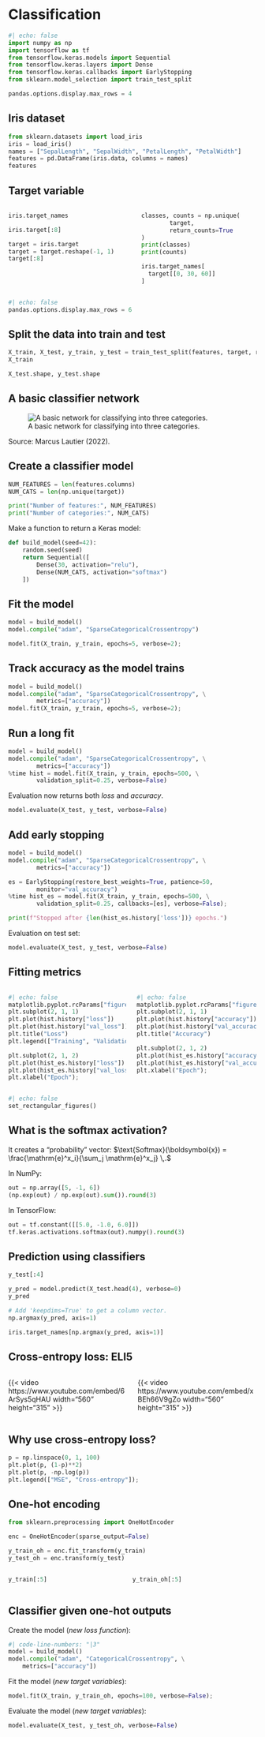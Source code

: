 # Classification {visibility="uncounted"}

```python
#| echo: false
import numpy as np
import tensorflow as tf
from tensorflow.keras.models import Sequential
from tensorflow.keras.layers import Dense
from tensorflow.keras.callbacks import EarlyStopping
from sklearn.model_selection import train_test_split

pandas.options.display.max_rows = 4
```

## Iris dataset

```python
from sklearn.datasets import load_iris
iris = load_iris()
names = ["SepalLength", "SepalWidth", "PetalLength", "PetalWidth"]
features = pd.DataFrame(iris.data, columns = names)
features
```

## Target variable

::: columns
::: column

```python
iris.target_names
```

```python
iris.target[:8]
```

```python
target = iris.target
target = target.reshape(-1, 1)
target[:8]
```
:::
::: column
```python
classes, counts = np.unique(
        target,
        return_counts=True
)
print(classes)
print(counts)
```

```python
iris.target_names[
  target[[0, 30, 60]]
]
```
:::
:::

```python
#| echo: false
pandas.options.display.max_rows = 6
```

## Split the data into train and test {.smaller}

```python
X_train, X_test, y_train, y_test = train_test_split(features, target, random_state=24)
X_train
```

```python
X_test.shape, y_test.shape
```

## A basic classifier network

![A basic network for classifying into three categories.](basic-classifier-network.png)

::: footer
Source: Marcus Lautier (2022).
:::

## Create a classifier model

```python
NUM_FEATURES = len(features.columns)
NUM_CATS = len(np.unique(target))

print("Number of features:", NUM_FEATURES)
print("Number of categories:", NUM_CATS)
```

Make a function to return a Keras model:
```python
def build_model(seed=42):
    random.seed(seed)
    return Sequential([
        Dense(30, activation="relu"),
        Dense(NUM_CATS, activation="softmax")
    ])
```

## Fit the model

```python
model = build_model()
model.compile("adam", "SparseCategoricalCrossentropy")

model.fit(X_train, y_train, epochs=5, verbose=2);
```

## Track accuracy as the model trains

```python
model = build_model()
model.compile("adam", "SparseCategoricalCrossentropy", \
        metrics=["accuracy"])
model.fit(X_train, y_train, epochs=5, verbose=2);
```

## Run a long fit

```python

model = build_model()
model.compile("adam", "SparseCategoricalCrossentropy", \
        metrics=["accuracy"])
%time hist = model.fit(X_train, y_train, epochs=500, \
        validation_split=0.25, verbose=False)
```

Evaluation now returns both _loss_ and _accuracy_.
```python
model.evaluate(X_test, y_test, verbose=False)
```

## Add early stopping

```python
model = build_model()
model.compile("adam", "SparseCategoricalCrossentropy", \
        metrics=["accuracy"])

es = EarlyStopping(restore_best_weights=True, patience=50,
        monitor="val_accuracy")
%time hist_es = model.fit(X_train, y_train, epochs=500, \
        validation_split=0.25, callbacks=[es], verbose=False);

print(f"Stopped after {len(hist_es.history['loss'])} epochs.")
```

Evaluation on test set:
```python
model.evaluate(X_test, y_test, verbose=False)
```

## Fitting metrics

::: columns
::: column
```python
#| echo: false
matplotlib.pyplot.rcParams["figure.figsize"] = (2.5, 2.95)
plt.subplot(2, 1, 1)
plt.plot(hist.history["loss"])
plt.plot(hist.history["val_loss"])
plt.title("Loss")
plt.legend(["Training", "Validation"]);

plt.subplot(2, 1, 2)
plt.plot(hist_es.history["loss"])
plt.plot(hist_es.history["val_loss"])
plt.xlabel("Epoch");
```
:::
::: column
```python
#| echo: false
matplotlib.pyplot.rcParams["figure.figsize"] = (2.5, 3.25) 
plt.subplot(2, 1, 1)
plt.plot(hist.history["accuracy"])
plt.plot(hist.history["val_accuracy"])
plt.title("Accuracy")

plt.subplot(2, 1, 2)
plt.plot(hist_es.history["accuracy"])
plt.plot(hist_es.history["val_accuracy"])
plt.xlabel("Epoch");
```
:::
:::

```python
#| echo: false
set_rectangular_figures()
```

## What is the softmax activation?

It creates a "probability" vector: $\text{Softmax}(\boldsymbol{x}) = \frac{\mathrm{e}^x_i}{\sum_j \mathrm{e}^x_j} \,.$

In NumPy:
```python
out = np.array([5, -1, 6])
(np.exp(out) / np.exp(out).sum()).round(3)
```

In TensorFlow:
```python
out = tf.constant([[5.0, -1.0, 6.0]])
tf.keras.activations.softmax(out).numpy().round(3)
```

## Prediction using classifiers

```python
y_test[:4]
```

```python
y_pred = model.predict(X_test.head(4), verbose=0)
y_pred
```

```python
# Add 'keepdims=True' to get a column vector.
np.argmax(y_pred, axis=1)
```

```python
iris.target_names[np.argmax(y_pred, axis=1)]
```

## Cross-entropy loss: ELI5

::: columns
::: column

{{< video https://www.youtube.com/embed/6ArSys5qHAU width="560" height="315" >}}

:::
::: column

{{< video https://www.youtube.com/embed/xBEh66V9gZo width="560" height="315" >}}

:::
:::

## Why use cross-entropy loss?

```python
p = np.linspace(0, 1, 100)
plt.plot(p, (1-p)**2)
plt.plot(p, -np.log(p))
plt.legend(["MSE", "Cross-entropy"]);
```

## One-hot encoding {data-visibility="uncounted"}

```python
from sklearn.preprocessing import OneHotEncoder

enc = OneHotEncoder(sparse_output=False)

y_train_oh = enc.fit_transform(y_train)
y_test_oh = enc.transform(y_test)
```

::: columns
::: column
```python
y_train[:5]
```
:::
::: column
```python
y_train_oh[:5]
```
:::
:::

## Classifier given one-hot outputs

Create the model (_new loss function_):
```python
#| code-line-numbers: "|3"
model = build_model()
model.compile("adam", "CategoricalCrossentropy", \
    metrics=["accuracy"])
```

Fit the model (_new target variables_):
```python
model.fit(X_train, y_train_oh, epochs=100, verbose=False);
```

Evaluate the model (_new target variables_):
```python
model.evaluate(X_test, y_test_oh, verbose=False)
```
